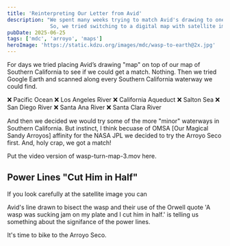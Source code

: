 ```yaml
---
title: 'Reinterpreting Our Letter from Avid'
description: "We spent many weeks trying to match Avid's drawing to one of our maps with no success.
              So, we tried switching to a digital map with satellite imagery and got a match!"
pubDate: 2025-06-25
tags: ['mdc', 'arroyo', 'maps']
heroImage: 'https://static.kdzu.org/images/mdc/wasp-to-earth@2x.jpg'
---
```



For days we tried placing Avid’s drawing "map" on top of our map of Southern California to see if we could get a match. 
Nothing. Then we tried Google Earth and scanned along every Southern California waterway we could find.

❌ Pacific Ocean
❌ Los Angeles River
❌ California Aqueduct
❌ Salton Sea
❌ San Diego River
❌ Santa Ana River
❌ Santa Clara River

And then we decided we would try some of the more "minor" waterways in Southern California.
But instinct, I think becuase of OMSA [Our Magical Sandy Arroyos] affinity for the NASA JPL
we decided to try the Arroyo Seco first. And, holy crap, we got a match! 

Put the video version of wasp-turn-map-3.mov here.

<VimeoVideo videoId="1099158270" />


<PhotoWithCaption 
  src="https://static.kdzu.org/images/mdc/" 
  alt="" 
  caption=""
/> 

## Power Lines "Cut Him in Half"

If you look carefully at the satellite image you can

<PhotoWithCaption 
  src="https://static.kdzu.org/images/mdc/power-lines-cut-him-in-half@2x" 
  alt="Side by side comparison of wasp drawing with satellite image of the Arroyo Seco." 
  caption="This is a side-by-side comparison of Avid's wasp drawing with a satellite image of the Arroyo Seco at NASA JPL. 
           We have added blue circles to highlight the location of power poles that are placed in the Arroyo at this location.
            The white line is the power lines supported by the poles."
/> 

Avid's line drawn to bisect the wasp and their use of the Orwell quote 'A wasp was sucking jam on my plate 
and I cut him in half.' is telling us something about the signifance of the power lines.

<PhotoWithCaption 
  src="https://static.kdzu.org/images/mdc/avid-drawing@2x.jpg" 
  alt="Avid's drawing." 
  caption="Yes. This is it. A dead wasp. Yes. We immediately Googled the sentence. It is from the opening paragraph of George Orwell's 'Notes on the Way.'"
/> 

It's time to bike to the Arroyo Seco.




